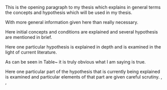 \chapter{GENERAL CONCLUSION}
\label{future-work}

This is the opening paragraph to my thesis which
explains in general terms the concepts and hypothesis
which will be used in my thesis.

With more general information given here than really
necessary.

\section{Summary And Discussion}

Here initial concepts and conditions are explained and
several hypothesis are mentioned in brief.

\subsection{Hypothesis}

Here one particular hypothesis is explained in depth
and is examined in the light of current literature.

As can be seen in Table~\ref{nothingelse} it is
truly obvious what I am saying is true.

\begin{sidewaystable} \centering
\isucaption{This table shows almost nothing but is a
sideways table and takes up a whole page by itself}
\label{nothingelse}
% Use: \begin{tabular{|lcc|} to put table in a box
\begin{tabular}{lcc} \hline
\textbf{Element} & \textbf{Control} & \textbf{Experimental} \\ \hline
Moon Rings & 1.23 & 3.38 \\
Moon Tides & 2.26 & 3.12 \\
Moon Walk & 3.33 & 9.29 \\ \hline
\end{tabular}
\end{sidewaystable}

\subsubsection{Parts of the hypothesis}

Here one particular part of the hypothesis that is 
currently being explained is examined and particular
elements of that part are given careful scrutiny. \cite{allen}, \cite{bruner}, \cite{struss}


<!-- % Below \subsubsection -->
<!-- % Sectional commands: \paragraph and \subparagraph may also be used -->


<!-- %\section{Criteria Review} -->

<!-- %Here certain criteria are explained thus eventually -->
<!-- %leading to a foregone conclusion. -->

<!-- %\bibliographystyle{acm} % use for numbered citations along with options given in preamble. Look at the main thesis.tex file -->
<!-- \bibliographystyle{apa} -->
<!-- \bibliography{master_bib} -->

<!-- % \section{Bibliography} -->

<!-- % \bibliographystyle{apa} -->
<!-- % % \vspace{-20pt} -->
<!-- % \begingroup -->
<!-- %     \setlength{\bibsep}{13.2pt} -->
<!-- %     \linespread{1}\selectfont -->
<!-- %     \bibliography{master_bib} -->
<!-- % \endgroup -->
<!-- % \clearpage -->
<!-- % \pagebreak -->
